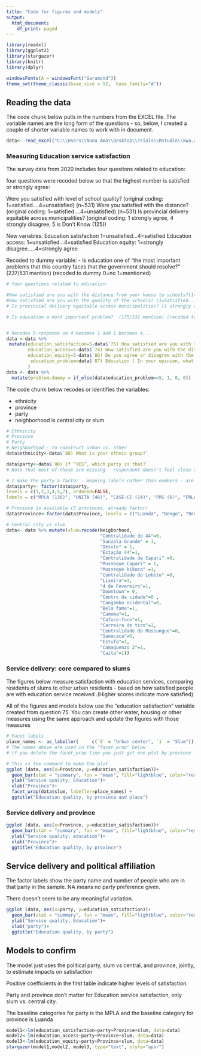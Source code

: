 ---
title: "Code for figures and models"
output:
  html_document:
    df_print: paged
---

```{r setup, include=FALSE}
library(readxl)
library(ggplot2)
library(stargazer)
library(knitr)
library(dplyr)

windowsFonts(A = windowsFont("Garamond"))
theme_set(theme_classic(base_size = 12,  base_family="A"))
```

## Reading the data

The code chunk below pulls in the numbers from the EXCEL file.  The variable names are the long form of the questions - so, below, I created a couple of shorter variable names to work with in document.

```{r data}
data<- read_excel("C:\\Users\\Nana Ama\\Desktop\\Trials\\Rstudio\\kwa.xlsx")

```

### Measuring Education service satisfaction

The survey data from 2020 includes four questions related to education:

four questions were recoded below so that the highest number is satisfied or strongly agree:

Were you satisfied with level of school quality? (original coding: 1=satisfied....4=unsatisfied) (n~531)
Were you satisfied with the distance? (original coding: 1=satisfied....4=unsatisfied) (n~531)
Is provincial delivery equitable across municipalities? (original coding: 1 strongly agree, 4 strongly disagree, 5 is Don't Know (125))

New variables:
Education satisfaction 1=unsatisfied...4=satisfied
Education access: 1=unsatisfied...4=satisfied
Education equity: 1=strongly disagree.....4=strongly agree

Recoded to dummy variable:
- Is education one of "the most important problems that this country faces that the government should resolve?"  (237/531 mention) (recoded to dummy 0=no 1=mentioned)


```{r recode_education}
# four questions related to education:

#How satisfied are you with the distance from your house to schools?(1=Satisfied......4=Unsatisfied)
#How satisfied are you with the quality of the schools? (1=Satisfied......4=Unsatisfied)
# Is provincial delivery equitable across municipalities? (1 strongly agree, 4 strongly disagree, 5 is Don't Know (125))

# Is education a most important problem?  (175/531 mention) (recoded to dummy)


# Recodes 5-response so 4 becomes 1 and 1 becomes 4...
data <-data %>%
 mutate(education_satisfaction=5-data$`75) How satisfied are you with the quality of the schools? (Read out options)`, 
        education_access=5-data$`74) How satisfied are you with the distance from your house to schools? (Read out options)`,
        education_equity=5-data$`86) Do you agree or disagree with the statement: Over president dos Santos post-civil war period, that is, from 2002 to 2017, your provincial government delivered education across municipalities regardless of political affiliation? (Read out options)`,
         education_problem=data$`87) Education ( In your opinion, what are the most important problems that this country faces that the government should resolve? (Write up to 3 problems))`
        ) 
data <- data %>%
  mutate(problem.dummy = if_else(data$education_problem==5, 1, 0, 0))
```

The code chunk below recodes or identifies the variables:

- ethnicity
- province
- party
- neighborhood is central city or slum 

```{r recode_invididual, echo=TRUE}
# Ethnicity
# Province
# Party
# Neighborhood - to construct urban vs. other
data$ethnicity<-data$`88) What is your ethnic group?`

data$party<-data$`90) If “YES”, which party is that?`
# Note that most of these are missing - respondent doesn't feel close to a party.

# I make the party a factor - meaning labels rather than numbers - are the labels attached to the correct numbers? 1=MPLA 2=UNITA, 7=some other party names...the number in parentheses is the number of people picking that party.
data$party<- factor(data$party,
levels = c(1,2,3,4,5,7), ordered=FALSE,
labels = c("MPLA (136)", "UNITA (46)", "CASE-CE (14)", "PRS (6)", "FNLA (4)", "Other (32)"))

# Province is available (5 provinces, already factor)
data$Province<-factor(data$Province, levels = c("Luanda", "Bengo", "Benguela", "Lunda Norte", "Malanje"))

# Central city vs slum
data<- data %>% mutate(slum=recode(Neigborhood, 
                                   "Centralidade do 44"=0,
                                   "Sanzala Grande" = 1,
                                   "Desvio" = 1,
                                   "Estação 44"=1,
                                   "Centralidade de Capari" =0,
                                   "Musseque Capari" = 1,
                                   "Musseque kikoca" =1,
                                   "Centralidade do Lobito" =0,
                                   "Lixeira"=1,
                                   "4 de Fevereiro"=1,
                                   "Downtown"= 0,
                                   "Centro da cidade"=0 ,
                                   "Cangambo ocidental"=0,
                                   "Bela fama"=1,
                                   "Camoma"=1,
                                   "Cafuco-fuco"=1,
                                   "Carreira de tiro"=1,
                                   "Centralidade do Mussungue"=0,
                                   "Samacaca"=0,
                                   "Estufa"=1,
                                   "Camaquenzo 2"=1,
                                   "Caita"=1))

```

### Service delivery: core compared to slums

The figures below measure satisfaction with education services, comparing residents of slums to other urban residents - based on how satisfied people are with education service received .(Higher scores indicate more satisfied)

All of the figures and models below use the "education satisfaction" variable created from question 75.  You can create other water, housing or other measures using the same approach and update the figures with those measures


```{r figure1, warning=FALSE, echo=TRUE, message=FALSE}
# Facet labels
place_names <- as_labeller(     c(`0` = "Urban center", `1` = "Slum"))
# The names above are used in the "facet_wrap" below
# if you delete the facet_wrap line you just get one plot by province

# This is the command to make the plot
ggplot (data, aes(x=Province, y=education_satisfaction))+
  geom_bar(stat = "summary", fun = "mean", fill="lightblue", color="red") +
  ylab("Service quality, Education")+
  xlab("Province")+ 
  facet_wrap(data$slum, labeller=place_names) +
  ggtitle("Education quality, by province and place") 
```

### Service delivery and province

```{r figure2, warning=FALSE, echo=TRUE, message=FALSE}
ggplot (data, aes(x=Province, y=education_satisfaction))+
  geom_bar(stat = "summary", fun = "mean", fill="lightblue", color="red") +
  ylab("Service quality, education")+
  xlab("Province")+
  ggtitle("Education quality, by province") 
```

## Service delivery and political affiliation

The factor labels show the party name and number of people who are in that party in the sample. NA means no party preference given.

There doesn't seem to be any meaningful variation. 

```{r figure3, warning=FALSE, echo=TRUE, message=FALSE}
ggplot (data, aes(x=party, y=education_satisfaction))+
  geom_bar(stat = "summary", fun = "mean", fill="lightblue", color="red") +
  ylab("Service quality, Education")+
  xlab("party")+
  ggtitle("Education quality, by party") 
```

## Models to confirm 

The model just uses the political party, slum vs central, and  province, jointly, to estimate impacts on satisfaction

Positive coefficients in the first table indicate higher levels of satisfaction.  

Party and province don't matter for Education service satisfaction, only slum vs. central city.

The baseline categories for party is the MPLA and the baseline category for province is Luanda

```{r model1, warning=FALSE, comment=""}
model1<-lm(education_satisfaction~party+Province+slum, data=data)
model2<-lm(education_access~party+Province+slum, data=data)
model3<-lm(education_equity~party+Province+slum, data=data)
stargazer(model1,model2, model3, type="text", style="apsr")
```



